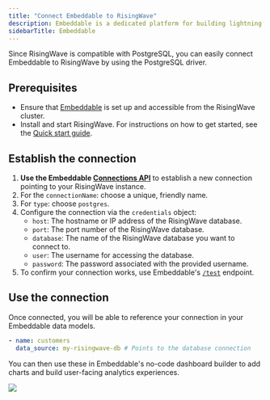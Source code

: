 ```yaml
---
title: "Connect Embeddable to RisingWave"
description: Embeddable is a dedicated platform for building lightning fast, interactive customer-facing analytics experiences. It has a headless architecture, giving you full control over the UI/UX and allowing you to incorporate charts from any charting library. 
sidebarTitle: Embeddable
---
```


Since RisingWave is compatible with PostgreSQL, you can easily connect Embeddable to RisingWave by using the PostgreSQL driver.

## Prerequisites

* Ensure that [Embeddable](https://embeddable.com) is set up and accessible from the RisingWave cluster.
* Install and start RisingWave. For instructions on how to get started, see the [Quick start guide](/get-started/quickstart).

## Establish the connection

1. **Use the Embeddable [Connections API](https://docs.embeddable.com/data/connect-your-database)** to establish a new connection pointing to your RisingWave instance.
2. For the `connectionName`: choose a unique, friendly name.
3. For `type`: choose `postgres`.
4. Configure the connection via the `credentials` object:
    * `host`: The hostname or IP address of the RisingWave database.
    * `port`: The port number of the RisingWave database.
    * `database`: The name of the RisingWave database you want to connect to.
    * `user`: The username for accessing the database.
    * `password`: The password associated with the provided username.
5. To confirm your connection works, use Embeddable's [`/test`](https://docs.embeddable.com/data/connect-your-database#testing-your-connection) endpoint.

## Use the connection

Once connected, you will be able to reference your connection in your Embeddable data models. 

```yaml
- name: customers
  data_source: my-risingwave-db # Points to the database connection
```

You can then use these in Embeddable's no-code dashboard builder to add charts and build user-facing analytics experiences. 

<Frame>
  <img src="/images/embeddable-builder-ui.png"/>
</Frame>

